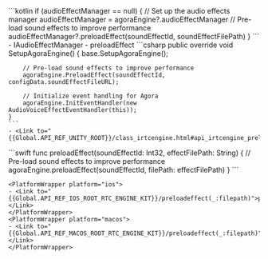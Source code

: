 <PlatformWrapper platform="android">
    ```kotlin
    if (audioEffectManager == null) {
        // Set up the audio effects manager
        audioEffectManager = agoraEngine?.audioEffectManager
        // Pre-load sound effects to improve performance
        audioEffectManager?.preloadEffect(soundEffectId, soundEffectFilePath)
    }    
    ```
    - <Link to="{{global.API_REF_ANDROID_ROOT}}/class_iaudioeffectmanager.html#class_iaudioeffectmanager">IAudioEffectManager</Link>
    - <Link to="{{global.API_REF_ANDROID_ROOT}}/class_iaudioeffectmanager.html#api_irtcengine_preloadeffect">preloadEffect</Link>
</PlatformWrapper>
<PlatformWrapper platform = "unity">
    ```csharp
    public override void SetupAgoraEngine()
    {
        base.SetupAgoraEngine();

        // Pre-load sound effects to improve performance
        agoraEngine.PreloadEffect(soundEffectId, configData.soundEffectFileURL);

        // Initialize event handling for Agora
        agoraEngine.InitEventHandler(new AudioVoiceEffectEventHandler(this));
    }
    ```
    - <Link to="{{Global.API_REF_UNITY_ROOT}}/class_irtcengine.html#api_irtcengine_preloadeffect">PreloadEffect</Link>
</PlatformWrapper>
<PlatformWrapper platform={["ios","macos"]}>
    ```swift
    func preloadEffect(soundEffectId: Int32, effectFilePath: String) {
        // Pre-load sound effects to improve performance
        agoraEngine.preloadEffect(soundEffectId, filePath: effectFilePath)
    }
    ```

    <PlatformWrapper platform="ios">
    - <Link to="{{Global.API_REF_IOS_ROOT_RTC_ENGINE_KIT}}/preloadeffect(_:filepath)">preloadEffect(_:filePath:)</Link>
    </PlatformWrapper>
    <PlatformWrapper platform="macos">
    - <Link to="{{Global.API_REF_MACOS_ROOT_RTC_ENGINE_KIT}}/preloadeffect(_:filepath)">preloadEffect(_:filePath:)</Link>
    </PlatformWrapper>
</PlatformWrapper>
